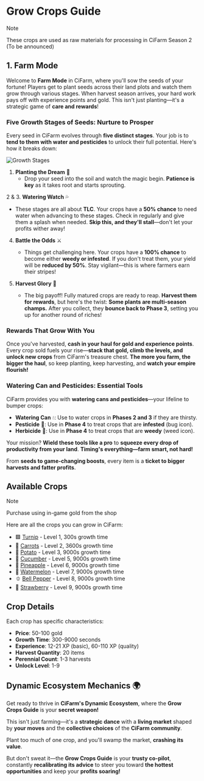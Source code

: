 # Grow Crops Guide

> [!NOTE]
>
> These crops are used as raw materials for processing in CiFarm Season 2 (To be announced)
 

## 1. Farm Mode

Welcome to **Farm Mode** in CiFarm, where you'll sow the seeds of your fortune! Players get to plant seeds across their land plots and watch them grow through various stages. When harvest season arrives, your hard work pays off with experience points and gold. This isn't just planting—it's a strategic game of **care and rewards**!

### Five Growth Stages of Seeds: Nurture to Prosper
Every seed in CiFarm evolves through **five distinct stages**. Your job is to **tend to them with water and pesticides** to unlock their full potential. Here's how it breaks down:

![Growth Stages](/diagrams/grow-crops-cycle.jpg)

1. **Planting the Dream** 🌱
   - Drop your seed into the soil and watch the magic begin. **Patience is key** as it takes root and starts sprouting.

2 & 3. **Watering Watch** 💦
   - These stages are all about **TLC**. Your crops have a **50% chance** to need water when advancing to these stages. Check in regularly and give them a splash when needed. **Skip this, and they'll stall**—don't let your profits wither away!

4. **Battle the Odds** ⚔️
   - Things get challenging here. Your crops have a **100% chance** to become either **weedy or infested**. If you don't treat them, your yield will be **reduced by 50%**. Stay vigilant—this is where farmers earn their stripes!

5. **Harvest Glory** 🎉
   - The big payoff! Fully matured crops are ready to reap. **Harvest them for rewards**, but here's the twist:
     **Some plants are multi-season champs.** After you collect, they **bounce back to Phase 3**, setting you up for another round of riches!

### Rewards That Grow With You
Once you've harvested, **cash in your haul for gold and experience points**. Every crop sold fuels your rise—**stack that gold, climb the levels, and unlock new crops** from CiFarm's treasure chest. **The more you farm, the bigger the haul**, so keep planting, keep harvesting, and **watch your empire flourish!**

### Watering Can and Pesticides: Essential Tools
CiFarm provides you with **watering cans and pesticides**—your lifeline to bumper crops:

- **Watering Can** 💧: Use to water crops in **Phases 2 and 3** if they are thirsty.
- **Pesticide** 🐛: Use in **Phase 4** to treat crops that are **infested** (bug icon).
- **Herbicide** 🌱: Use in **Phase 4** to treat crops that are **weedy** (weed icon).

Your mission? **Wield these tools like a pro** to **squeeze every drop of productivity from your land**. **Timing's everything—farm smart, not hard!**

From **seeds to game-changing boosts**, every item is a **ticket to bigger harvests and fatter profits**.

## Available Crops

> [!NOTE]
>
> Purchase using in-game gold from the shop
 

Here are all the crops you can grow in CiFarm:

- 🟪 [Turnip](/player-guides/growing-crops/crops/turnip) - Level 1, 300s growth time
- 🥕 [Carrots](/player-guides/growing-crops/crops/carrot) - Level 2, 3600s growth time
- 🥔 [Potato](/player-guides/growing-crops/crops/potato) - Level 3, 9000s growth time
- 🥬 [Cucumber](/player-guides/growing-crops/crops/cucumber) - Level 5, 9000s growth time
- 🍍 [Pineapple](/player-guides/growing-crops/crops/pineapple) - Level 6, 9000s growth time
- 🍉 [Watermelon](/player-guides/growing-crops/crops/watermelon) - Level 7, 9000s growth time
- 🫑 [Bell Pepper](/player-guides/growing-crops/crops/bell-pepper) - Level 8, 9000s growth time
- 🍓 [Strawberry](/player-guides/growing-crops/crops/strawberry) - Level 9, 9000s growth time

## Crop Details

Each crop has specific characteristics:
- **Price**: 50-100 gold
- **Growth Time**: 300-9000 seconds
- **Experience**: 12-21 XP (basic), 60-110 XP (quality)
- **Harvest Quantity**: 20 items
- **Perennial Count**: 1-3 harvests
- **Unlock Level**: 1-9

## Dynamic Ecosystem Mechanics 🌍

Get ready to thrive in **CiFarm's Dynamic Ecosystem**, where the **Grow Crops Guide** is your **secret weapon!**

This isn't just farming—it's a **strategic dance** with a **living market** shaped by **your moves** and the **collective choices** of the **CiFarm community**.

Plant too much of one crop, and you'll swamp the market, **crashing its value**.

But don't sweat it—the **Grow Crops Guide** is your **trusty co-pilot**, constantly **recalibrating its advice** to steer you toward **the hottest opportunities** and keep your **profits soaring!** 